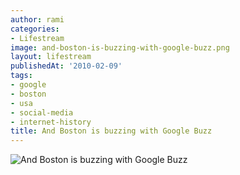 ```yaml
---
author: rami
categories:
- Lifestream
image: and-boston-is-buzzing-with-google-buzz.png
layout: lifestream
publishedAt: '2010-02-09'
tags:
- google
- boston
- usa
- social-media
- internet-history
title: And Boston is buzzing with Google Buzz
---
```


![And Boston is buzzing with Google Buzz](/assets/images/content/lifestream/and-boston-is-buzzing-with-google-buzz.png)
